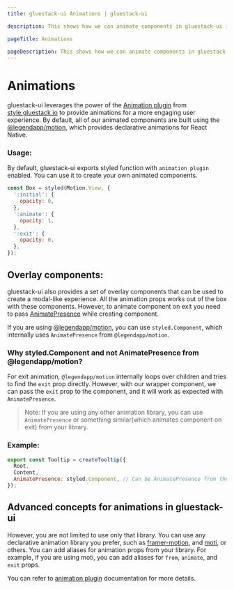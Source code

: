 ```yaml
---
title: gluestack-ui Animations | gluestack-ui

description: This shows how we can animate components in gluestack-ui in Next.js and Expo projects.

pageTitle: Animations

pageDescription: This shows how we can animate components in gluestack-ui in Next.js and Expo projects.
---
```



<Meta title="Advanced/Animations" />

# Animations

gluestack-ui leverages the power of the [Animation plugin](https://style.gluestack.io/docs/plugins/animation-plugin) from [style.gluestack.io](https://style.gluestack.io) to provide animations for a more engaging user experience. By default, all of our animated components are built using the [@legendapp/motion](https://legendapp.com/open-source/motion/), which provides declarative animations for React Native.

### Usage:

By default, gluestack-ui exports styled function with `animation plugin` enabled. You can use it to create your own animated components.

```jsx
const Box = styled(Motion.View, {
  ':initial': {
    opacity: 0,
  },
  ':animate': {
    opacity: 1,
  },
  ':exit': {
    opacity: 0,
  },
});
```

## Overlay components:

gluestack-ui also provides a set of overlay components that can be used to create a modal-like experience. All the animation props works out of the box with these components. However, to animate component on exit you need to pass [AnimatePresence](https://legendapp.com/open-source/motion/animate-presence/) while creating component.

If you are using [@legendapp/motion](https://legendapp.com/open-source/motion/), you can use `styled.Component`, which internally uses `AnimatePresence` from `@legendapp/motion`.

### Why styled.Component and not AnimatePresence from @legendapp/motion?

For exit animation, `@legendapp/motion` internally loops over children and tries to find the `exit` prop directly. However, with our wrapper component, we can pass the `exit` prop to the component, and it will work as expected with `AnimatePresence`.

> Note: If you are using any other animation library, you can use `AnimatePresence` or something similar(which animates component on exit) from your library.

### Example:

```jsx
export const Tooltip = createTooltip({
  Root,
  Content,
  AnimatePresence: styled.Component, // Can be AnimatePresence from the library you are using
});
```

## Advanced concepts for animations in gluestack-ui

However, you are not limited to use only that library. You can use any declarative animation library you prefer, such as [framer-motion](https://www.framer.com/motion/), and [moti](https://moti.fyi/), or others. You can add aliases for animation props from your library. For example, if you are using moti, you can add aliases for `from`, `animate`, and `exit` props.

You can refer to [animation plugin](https://style.gluestack.io/docs/plugins/animation-plugin) documentation for more details.
